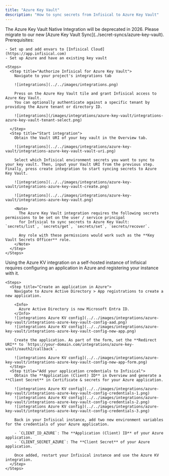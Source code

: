 ```yaml
---
title: "Azure Key Vault"
description: "How to sync secrets from Infisical to Azure Key Vault"
---
```


<Note>
    The Azure Key Vault Native Integration will be deprecated in 2026. Please migrate to our new [Azure Key Vault Sync](../secret-syncs/azure-key-vault).
</Note>

<Tabs>
  <Tab title="Usage">
    Prerequisites:

    - Set up and add envars to [Infisical Cloud](https://app.infisical.com)
    - Set up Azure and have an existing key vault

    <Steps>
      <Step title="Authorize Infisical for Azure Key Vault">
        Navigate to your project's integrations tab

        ![integrations](../../images/integrations.png)

        Press on the Azure Key Vault tile and grant Infisical access to Azure Key Vault.
        You can optionally authenticate against a specific tenant by providing the Azure tenant or directory ID.

        ![integrations](/images/integrations/azure-key-vault/integrations-azure-key-vault-tenant-select.png)

      </Step>
      <Step title="Start integration">
        Obtain the Vault URI of your key vault in the Overview tab.

        ![integrations](../../images/integrations/azure-key-vault/integrations-azure-key-vault-vault-uri.png)

        Select which Infisical environment secrets you want to sync to your key vault. Then, input your Vault URI from the previous step. Finally, press create integration to start syncing secrets to Azure Key Vault.

        ![integrations](../../images/integrations/azure-key-vault/integrations-azure-key-vault-create.png)

        ![integrations](../../images/integrations/azure-key-vault/integrations-azure-key-vault.png)

        <Note>
          The Azure Key Vault integration requires the following secrets permissions to be set on the user / service principal
          for Infisical to sync secrets to Azure Key Vault: `secrets/list`, `secrets/get`, `secrets/set`, `secrets/recover`.

          Any role with these permissions would work such as the **Key Vault Secrets Officer** role.
        </Note>
      </Step>
    </Steps>

  </Tab>
  <Tab title="Self-Hosted Setup">
    Using the Azure KV integration on a self-hosted instance of Infisical requires configuring an application in Azure
    and registering your instance with it.

    <Steps>
      <Step title="Create an application in Azure">
        Navigate to Azure Active Directory > App registrations to create a new application.

        <Info>
          Azure Active Directory is now Microsoft Entra ID.
        </Info>
        ![integrations Azure KV config](../../images/integrations/azure-key-vault/integrations-azure-key-vault-config-aad.png)
        ![integrations Azure KV config](../../images/integrations/azure-key-vault/integrations-azure-key-vault-config-new-app.png)

        Create the application. As part of the form, set the **Redirect URI** to `https://your-domain.com/integrations/azure-key-vault/oauth2/callback`.

        ![integrations Azure KV config](../../images/integrations/azure-key-vault/integrations-azure-key-vault-config-new-app-form.png)
      </Step>
      <Step title="Add your application credentials to Infisical">
        Obtain the **Application (Client) ID** in Overview and generate a **Client Secret** in Certificate & secrets for your Azure application.

        ![integrations Azure KV config](../../images/integrations/azure-key-vault/integrations-azure-key-vault-config-credentials-1.png)
        ![integrations Azure KV config](../../images/integrations/azure-key-vault/integrations-azure-key-vault-config-credentials-2.png)
        ![integrations Azure KV config](../../images/integrations/azure-key-vault/integrations-azure-key-vault-config-credentials-3.png)

        Back in your Infisical instance, add two new environment variables for the credentials of your Azure application.

        - `CLIENT_ID_AZURE`: The **Application (Client) ID** of your Azure application.
        - `CLIENT_SECRET_AZURE`: The **Client Secret** of your Azure application.

        Once added, restart your Infisical instance and use the Azure KV integration.
      </Step>
    </Steps>

  </Tab>
</Tabs>
